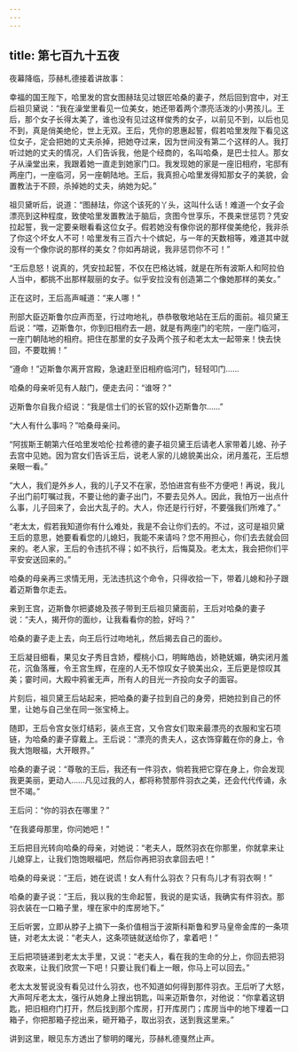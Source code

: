 ```yaml
---
---
---
```

title: 第七百九十五夜
---






夜幕降临，莎赫札德接着讲故事：





幸福的国王陛下，哈里发的宫女图赫珐见过银匠哈桑的妻子，然后回到宫中，对王后祖贝黛说：“我在澡堂里看见一位美女，她还带着两个漂亮活泼的小男孩儿。王后，那个女子长得太美了，谁也没有见过这样俊秀的女子，以前见不到，以后也见不到，真是俏美绝伦，世上无双。王后，凭你的恩惠起誓，假若哈里发陛下看见这位女子，定会把她的丈夫杀掉，把她夺过来，因为世间没有第二个这样的人。我打听过她的丈夫的情况，人们告诉我，他是个经商的，名叫哈桑，是巴士拉人。那女子从澡堂出来，我跟着她一直走到她家门口。我发现她的家是一座旧相府，宅邸有两座门，一座临河，另一座朝陆地。王后，我真担心哈里发得知那女子的美貌，会置教法于不顾，杀掉她的丈夫，纳她为妃。”

祖贝黛听后，说道：“图赫珐，你这个该死的丫头，这叫什么话！难道一个女子会漂亮到这种程度，致使哈里发置教法于脑后，贪图今世享乐，不畏来世惩罚？凭安拉起誓，我一定要亲眼看看这位女子。假若她没有像你说的那样俊美绝伦，我非杀了你这个坏女人不可！哈里发有三百六十个嫔妃，与一年的天数相等，难道其中就没有一个像你说的那样的美女？你如再胡说，我非惩罚你不可！”

“王后息怒！说真的，凭安拉起誓，不仅在巴格达城，就是在所有波斯人和阿拉伯人当中，都挑不出那样靓丽的女子。似乎安拉没有创造第二个像她那样的美女。”

正在这时，王后高声喊道：“来人哪！”

刑部大臣迈斯鲁尔应声而至，行过吻地礼，恭恭敬敬地站在王后的面前。祖贝黛王后说：“喂，迈斯鲁尔，你到旧相府去一趟，就是有两座门的宅院，一座门临河，一座门朝陆地的相府。把住在那里的女子及两个孩子和老太太一起带来！快去快回，不要耽搁！”

“遵命！”迈斯鲁尔离开宫殿，急速赶至旧相府临河门，轻轻叩门……

哈桑的母亲听见有人敲门，便走去问：“谁呀？”

迈斯鲁尔自我介绍说：“我是信士们的长官的奴仆迈斯鲁尔……”

“大人有什么事吗？”哈桑母亲问。

“阿拔斯王朝第六任哈里发哈伦·拉希德的妻子祖贝黛王后请老人家带着儿媳、孙子去宫中见她。因为宫女们告诉王后，说老人家的儿媳貌美出众，闭月羞花，王后想亲眼一看。”

“大人，我们是外乡人，我的儿子又不在家，恐怕进宫有些不方便吧！再说，我儿子出门前叮嘱过我，不要让他的妻子出门，不要去见外人。因此，我怕万一出点什么事，儿子回来了，会出大乱子的。大人，你还是行行好，不要强我们所难了。”

“老太太，假若我知道你有什么难处，我是不会让你们去的。不过，这可是祖贝黛王后的意思，她要看看您的儿媳妇，我能不来请吗？您不用担心，你们去去就会回来的。老人家，王后的令违抗不得；如不执行，后悔莫及。老太太，我会把你们平平安安送回来的。”

哈桑的母亲再三求情无用，无法违抗这个命令，只得收拾一下，带着儿媳和孙子跟着迈斯鲁尔走去。

来到王宫，迈斯鲁尔把婆媳及孩子带到王后祖贝黛面前，王后对哈桑的妻子说：“夫人，揭开你的面纱，让我看看你的脸，好吗？”

哈桑的妻子走上去，向王后行过吻地礼，然后揭去自己的面纱。

王后凝目细看，果见女子秀目含娇，樱桃小口，明眸皓齿，娇艳妩媚，确实闭月羞花，沉鱼落雁，令王宫生辉，在座的人无不惊叹女子貌美出众，王后更是惊叹其美；霎时间，大殿中鸦雀无声，所有人的目光一齐投向女子的面容。

片刻后，祖贝黛王后站起来，把哈桑的妻子拉到自己的身旁，把她拉到自己的怀里，让她与自己坐在同一张宝椅上。

随即，王后令宫女张灯结彩，装点王宫，又令宫女们取来最漂亮的衣服和宝石项链，为哈桑的妻子穿戴上。王后说：“漂亮的贵夫人，这衣饰穿戴在你的身上，令我大饱眼福，大开眼界。”

哈桑的妻子说：“尊敬的王后，我还有一件羽衣，倘若我把它穿在身上，你会发现我更美丽，更动人……凡见过我的人，都将称赞那件羽衣之美，还会代代传诵，永世不竭。”

王后问：“你的羽衣在哪里？”

“在我婆母那里，你问她吧！”

王后把目光转向哈桑的母亲，对她说：“老夫人，既然羽衣在你那里，你就拿来让儿媳穿上，让我们饱饱眼福吧，然后你再把羽衣拿回去吧！”

哈桑的母亲说：“王后，她在说谎！女人有什么羽衣？只有鸟儿才有羽衣啊！”

哈桑的妻子说：“王后，我以我的生命起誓，我说的是实话，我确实有件羽衣。那羽衣装在一口箱子里，埋在家中的库房地下。”

王后听罢，立即从脖子上摘下一条价值相当于波斯科斯鲁和罗马皇帝金库的一条项链，对老太太说：“老夫人，这条项链就送给你了，拿着吧！”

王后把项链递到老太太手里，又说：“老夫人，看在我的生命的分上，你回去把羽衣取来，让我们欣赏一下吧！只要让我们看上一眼，你马上可以回去。”

老太太发誓说没有看见过什么羽衣，也不知道如何得到那件羽衣。王后听了大怒，大声呵斥老太太，强行从她身上搜出钥匙，叫来迈斯鲁尔，对他说：“你拿着这钥匙，把旧相府门打开，然后找到那个库房，打开库房门；库房当中的地下埋着一口箱子，你把那箱子挖出来，砸开箱子，取出羽衣，送到我这里来。”





讲到这里，眼见东方透出了黎明的曙光，莎赫札德戛然止声。